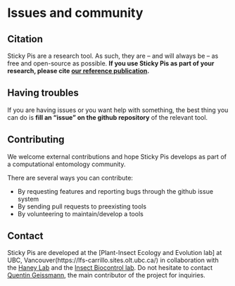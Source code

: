 # Issues and community {#community -}

## Citation{-}

Sticky Pis are a research tool. As such, they are -- and will always be -- as free and open-source as possible. 
**If you use Sticky Pis as part of your research, please cite [our reference publication](`r PUBLICATION_URL`).**

## Having troubles{-}

If you are having issues or you want help with something, the best thing you can do is **fill an "issue" on the github repository** of the relevant tool.

## Contributing {-}

We welcome external contributions and hope Sticky Pis develops as part of a computational entomology community.

There are several ways you can contribute:

* By requesting features and reporting bugs through the github issue system
* By sending pull requests to preexisting tools
* By volunteering to maintain/develop a tools

## Contact {-}

Sticky Pis are developed at the [Plant-Insect Ecology and Evolution lab] at UBC, Vancouver(https://lfs-carrillo.sites.olt.ubc.ca/) in collaboration with the [Haney Lab](https://haneylab.msl.ubc.ca/) and the [Insect Biocontrol lab](https://profils-profiles.science.gc.ca/en/profile/paul-k-abram-phd). Do not hesitate to contact [Quentin Geissmann](qgeissmann@gmail.com), the main contributor of the project for inquiries.

